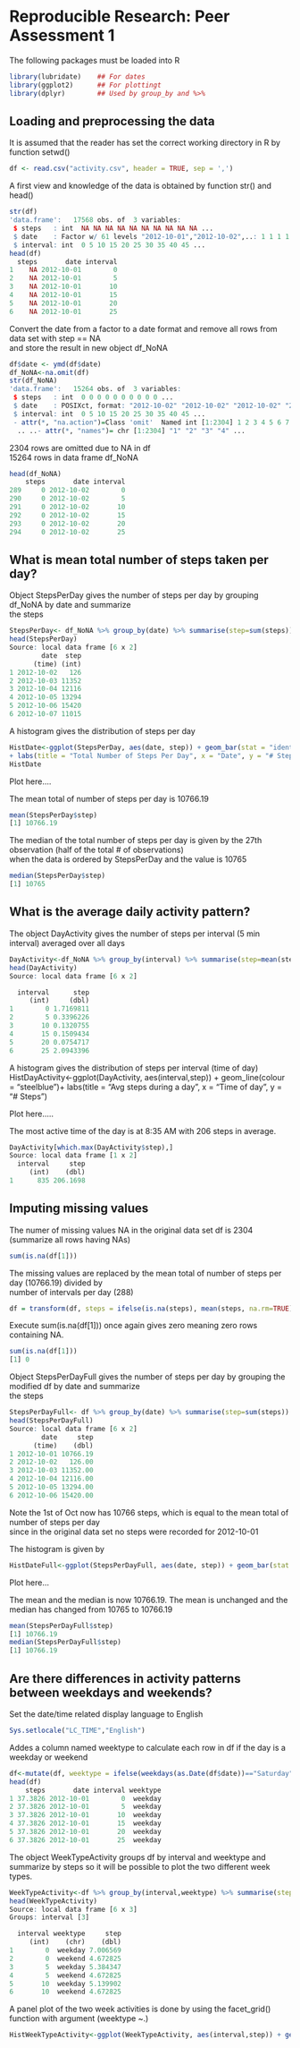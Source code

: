 # Reproducible Research: Peer Assessment 1
The following packages must be loaded into R
```r
library(lubridate)    ## For dates
library(ggplot2)      ## For plottingt
library(dplyr)        ## Used by group_by and %>%
```

## Loading and preprocessing the data
It is assumed that the reader has set the correct working directory in R by function setwd()
```r
df <- read.csv("activity.csv", header = TRUE, sep = ',')
```
A first view and knowledge of the data is obtained by function str() and head()
```r
str(df)
'data.frame':	17568 obs. of  3 variables:
 $ steps   : int  NA NA NA NA NA NA NA NA NA NA ...
 $ date    : Factor w/ 61 levels "2012-10-01","2012-10-02",..: 1 1 1 1 1 1 1 1 1 1 ...
 $ interval: int  0 5 10 15 20 25 30 35 40 45 ...
head(df)
  steps       date interval
1    NA 2012-10-01        0
2    NA 2012-10-01        5
3    NA 2012-10-01       10
4    NA 2012-10-01       15
5    NA 2012-10-01       20
6    NA 2012-10-01       25
```
Convert the date from a factor to a date format and remove all rows from data set with step == NA  
and store the result in new object df_NoNA
```r
df$date <- ymd(df$date)
df_NoNA<-na.omit(df)
str(df_NoNA)
'data.frame':	15264 obs. of  3 variables:
 $ steps   : int  0 0 0 0 0 0 0 0 0 0 ...
 $ date    : POSIXct, format: "2012-10-02" "2012-10-02" "2012-10-02" "2012-10-02" ...
 $ interval: int  0 5 10 15 20 25 30 35 40 45 ...
 - attr(*, "na.action")=Class 'omit'  Named int [1:2304] 1 2 3 4 5 6 7 8 9 10 ...
  .. ..- attr(*, "names")= chr [1:2304] "1" "2" "3" "4" ...
```
2304 rows are omitted due to NA in df  
15264 rows in data frame df_NoNA

```r
head(df_NoNA)
    steps       date interval
289     0 2012-10-02        0
290     0 2012-10-02        5
291     0 2012-10-02       10
292     0 2012-10-02       15
293     0 2012-10-02       20
294     0 2012-10-02       25
```
## What is mean total number of steps taken per day?
Object StepsPerDay gives the number of steps per day by grouping df_NoNA by date and summarize  
the steps
```r
StepsPerDay<- df_NoNA %>% group_by(date) %>% summarise(step=sum(steps))
head(StepsPerDay)
Source: local data frame [6 x 2]
        date  step
      (time) (int)
1 2012-10-02   126
2 2012-10-03 11352
3 2012-10-04 12116
4 2012-10-05 13294
5 2012-10-06 15420
6 2012-10-07 11015
```
A histogram gives the distribution of steps per day
```r
HistDate<-ggplot(StepsPerDay, aes(date, step)) + geom_bar(stat = "identity", colour = "steelblue", fill = "steelblue")
+ labs(title = "Total Number of Steps Per Day", x = "Date", y = "# Steps")  
HistDate
```
Plot here....  

The mean total of number of steps per day is 10766.19  
```r
mean(StepsPerDay$step)
[1] 10766.19
```
The median of the total number of steps per day is given by the 27th observation (half of the total # of observations)  
when the data is ordered by StepsPerDay and the value is 10765  
```r
median(StepsPerDay$step)
[1] 10765
```

## What is the average daily activity pattern?
The object DayActivity gives the number of steps per interval (5 min interval) averaged over all days 
```r
DayActivity<-df_NoNA %>% group_by(interval) %>% summarise(step=mean(steps))
head(DayActivity)
Source: local data frame [6 x 2]

  interval      step
     (int)     (dbl)
1        0 1.7169811
2        5 0.3396226
3       10 0.1320755
4       15 0.1509434
5       20 0.0754717
6       25 2.0943396
```
A histogram gives the distribution of steps per interval (time of day)
HistDayActivity<-ggplot(DayActivity, aes(interval,step)) + geom_line(colour = "steelblue")+ labs(title = "Avg steps during a day", x = "Time of day", y = "# Steps")

Plot here.....

The most active time of the day is at 8:35 AM with 206 steps in average.
```r
DayActivity[which.max(DayActivity$step),]
Source: local data frame [1 x 2]
  interval     step
     (int)    (dbl)
1      835 206.1698
```

## Imputing missing values
The numer of missing values NA in the original data set df is 2304 (summarize all rows having NAs)
```r
sum(is.na(df[1]))
```

The missing values are replaced by the mean total of number of steps per day (10766.19) divided by  
number of intervals per day (288)  
```r
df = transform(df, steps = ifelse(is.na(steps), mean(steps, na.rm=TRUE), steps))
```
Execute sum(is.na(df[1])) once again gives zero meaning zero rows containing NA.
```r
sum(is.na(df[1]))
[1] 0
```

Object StepsPerDayFull gives the number of steps per day by grouping the modified df by date and summarize  
the steps
```r
StepsPerDayFull<- df %>% group_by(date) %>% summarise(step=sum(steps))
head(StepsPerDayFull)
Source: local data frame [6 x 2]
        date     step
      (time)    (dbl)
1 2012-10-01 10766.19
2 2012-10-02   126.00
3 2012-10-03 11352.00
4 2012-10-04 12116.00
5 2012-10-05 13294.00
6 2012-10-06 15420.00
```
Note the 1st of Oct now has 10766 steps, which is equal to the mean total of number of steps per day  
since in the original data set no steps were recorded for 2012-10-01

The histogram is given by
```r
HistDateFull<-ggplot(StepsPerDayFull, aes(date, step)) + geom_bar(stat = "identity", colour = "steelblue", fill = "steelblue") + labs(title = "Total Number of Steps Per Day", x = "Date", y = "# Steps")
```

Plot here...

The mean and the median is now 10766.19. The mean is unchanged and the median has changed from 10765 to 10766.19  

```r
mean(StepsPerDayFull$step)
[1] 10766.19
median(StepsPerDayFull$step)
[1] 10766.19
```
## Are there differences in activity patterns between weekdays and weekends?
Set the date/time related display language to English
```r
Sys.setlocale("LC_TIME","English")
```
Addes a column named weektype to calculate each row in df if the day is a weekday or weekend 
```r
df<-mutate(df, weektype = ifelse(weekdays(as.Date(df$date))=="Saturday" | weekdays(as.Date(df$date))=="Sunday", "weekend", "weekday"))
head(df)
    steps       date interval weektype
1 37.3826 2012-10-01        0  weekday
2 37.3826 2012-10-01        5  weekday
3 37.3826 2012-10-01       10  weekday
4 37.3826 2012-10-01       15  weekday
5 37.3826 2012-10-01       20  weekday
6 37.3826 2012-10-01       25  weekday
```
The object WeekTypeActivity groups df by interval and weektype and summarize by steps so it will be possible to plot the two  different week types.
```r
WeekTypeActivity<-df %>% group_by(interval,weektype) %>% summarise(step=mean(steps))
head(WeekTypeActivity)
Source: local data frame [6 x 3]
Groups: interval [3]

  interval weektype     step
     (int)    (chr)    (dbl)
1        0  weekday 7.006569
2        0  weekend 4.672825
3        5  weekday 5.384347
4        5  weekend 4.672825
5       10  weekday 5.139902
6       10  weekend 4.672825
```
A panel plot of the two week activities is done by using the facet_grid() function with argument (weektype ~.) 
```r
HistWeekTypeActivity<-ggplot(WeekTypeActivity, aes(interval,step)) + geom_line(colour = "steelblue")+ labs(x = "Time of day", y = "# Steps") + facet_grid(weektype ~.)
```
